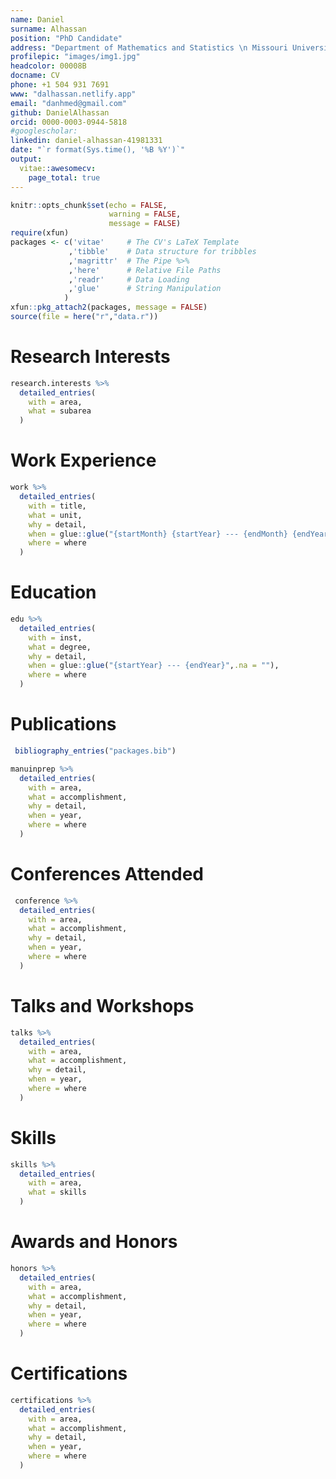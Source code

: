 ```yaml
---
name: Daniel
surname: Alhassan
position: "PhD Candidate"
address: "Department of Mathematics and Statistics \n Missouri University of Science and Technology"
profilepic: "images/img1.jpg"
headcolor: 00008B
docname: CV
phone: +1 504 931 7691
www: "dalhassan.netlify.app"
email: "danhmed@gmail.com"
github: DanielAlhassan
orcid: 0000-0003-0944-5818
#googlescholar:  
linkedin: daniel-alhassan-41981331
date: "`r format(Sys.time(), '%B %Y')`"
output: 
  vitae::awesomecv:
    page_total: true
---
```



```r
knitr::opts_chunk$set(echo = FALSE,
                      warning = FALSE,
                      message = FALSE)
require(xfun)
packages <- c('vitae'     # The CV's LaTeX Template
             ,'tibble'    # Data structure for tribbles
             ,'magrittr'  # The Pipe %>%
             ,'here'      # Relative File Paths
             ,'readr'     # Data Loading
             ,'glue'      # String Manipulation
            )
xfun::pkg_attach2(packages, message = FALSE)
source(file = here("r","data.r"))
```

# Research Interests

```r
research.interests %>%
  detailed_entries(
    with = area,
    what = subarea
  )
```

# Work Experience

```r
work %>%
  detailed_entries(
    with = title,
    what = unit,
    why = detail,
    when = glue::glue("{startMonth} {startYear} --- {endMonth} {endYear}",.na = ""),
    where = where
  )
```

# Education

```r
edu %>%
  detailed_entries(
    with = inst,
    what = degree,
    why = detail,
    when = glue::glue("{startYear} --- {endYear}",.na = ""),
    where = where
  )
```

# Publications

```r
 bibliography_entries("packages.bib") 

manuinprep %>%
  detailed_entries(
    with = area,
    what = accomplishment,
    why = detail,
    when = year,
    where = where
  )
```


# Conferences Attended
```r
 conference %>%
  detailed_entries(
    with = area,
    what = accomplishment,
    why = detail,
    when = year,
    where = where
  )
```

# Talks and Workshops 
```r
talks %>%
  detailed_entries(
    with = area,
    what = accomplishment,
    why = detail,
    when = year,
    where = where
  )
```

# Skills

```r
skills %>%
  detailed_entries(
    with = area,
    what = skills
  )
```

# Awards and Honors

```r
honors %>%
  detailed_entries(
    with = area,
    what = accomplishment,
    why = detail,
    when = year,
    where = where
  )
```

<!-- \pagebreak -->

# Certifications

```r
certifications %>%
  detailed_entries(
    with = area,
    what = accomplishment,
    why = detail,
    when = year,
    where = where
  )
```

